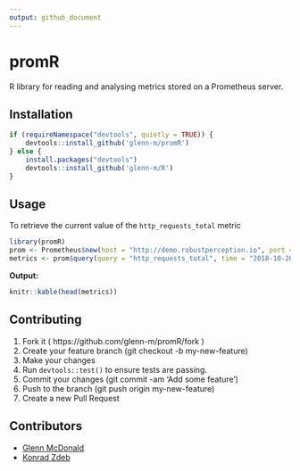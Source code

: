 ```yaml
---
output: github_document
---
```

<!-- README.md is generated from README.Rmd. Please edit that file -->
# promR

R library for reading and analysing metrics stored on a Prometheus server.

## Installation
```r
if (requireNamespace("devtools", quietly = TRUE)) {
    devtools::install_github('glenn-m/promR')
} else {
    install.packages("devtools")
    devtools::install_github('glenn-m/R')
}
```

## Usage

To retrieve the current value of the `http_requests_total` metric

```r
library(promR)
prom <- Prometheus$new(host = "http://demo.robustperception.io", port = 9090)
metrics <- prom$query(query = "http_requests_total", time = "2018-10-26T20:10:51.781Z")
```
**Output:**
```r
knitr::kable(head(metrics))
```

## Contributing
1.  Fork it ( https://github.com/glenn-m/promR/fork )
2.  Create your feature branch (git checkout -b my-new-feature)
3.  Make your changes
4.  Run `devtools::test()` to ensure tests are passing.
5.  Commit your changes (git commit -am 'Add some feature')
6.  Push to the branch (git push origin my-new-feature)
7.  Create a new Pull Request

## Contributors

- [Glenn McDonald](https://github.com/glenn-m)
- [Konrad Zdeb](https://github.com/konradedgar)
